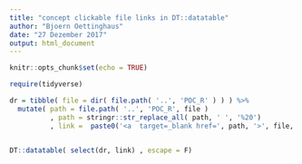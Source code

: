 ```yaml
---
title: "concept clickable file links in DT::datatable"
author: "Bjoern Oettinghaus"
date: "27 Dezember 2017"
output: html_document
---
```


```r

knitr::opts_chunk$set(echo = TRUE)

```

```r

require(tidyverse)

dr = tibble( file = dir( file.path( '..', 'POC_R' ) ) ) %>%
  mutate( path = file.path( '..', 'POC_R', file )
          , path = stringr::str_replace_all( path, ' ', '%20')
          , link =  paste0('<a  target=_blank href=', path, '>', file,'</a>' ) )


DT::datatable( select(dr, link) , escape = F)
```

